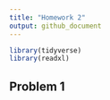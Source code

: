 ```yaml
---
title: "Homework 2"
output: github_document
---
```

```r
library(tidyverse)
library(readxl)
```

## Problem 1

